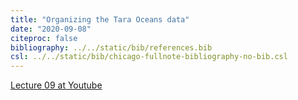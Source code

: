 ```yaml
---
title: "Organizing the Tara Oceans data"
date: "2020-09-08"
citeproc: false
bibliography: ../../static/bib/references.bib
csl: ../../static/bib/chicago-fullnote-bibliography-no-bib.csl
---
```


[Lecture 09 at Youtube](https://youtu.be/FESGHbmLw_w)
 



